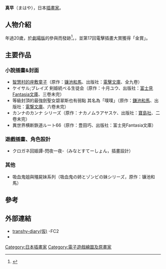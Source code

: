 {{japanese|japanese=真早|kana=まはや|romaji=Mahaya}}
'''真早'''（まはや{{bd|||||}}），日本[[插畫家|插畫家]]。

==人物介紹==
年過20歲，於[[劇場版魔法禁書目錄：恩底彌翁的奇蹟|劇場版]]的參與而發跡<ref>{{Cite web|url=http://tokyo-anime-news.jp/?p=8907|title=第3回 真早|work=KADKAWA|publisher=KADOKAWA|date=2015-05-15|accessdate=2015-05-15|archive-date=2013-04-25|archive-url=https://web.archive.org/web/20130425054558/http://tokyo-anime-news.jp/?p=8907|dead-url=no}}</ref>。，並第17回電擊插畫大賞獲得「金賞」。

==主要作品==
===小說插畫&封面===
*[[智慧村的座敷童子|智慧村的座敷童子]]（原作：[[镰池和馬|镰池和馬]]、出版社：[[電擊文庫|電擊文庫]]、全九卷）
*ケイサル;ブレイズ 剣姫統べる生徒会（原作：十月ユウ、出版社：[[富士見Fantasia文庫|富士見Fantasia文庫]]、三卷未完）
*等級封頂的最強劍聖女碧翠斯也有弱點 其名為「噗噗」（原作：[[鎌池和馬|鎌池和馬]]、出版社：[[電撃文庫|電撃文庫]]、六卷未完）
*カンナのカンナ シリーズ（原作：ナカノムラアヤスケ、出版社：[[寶島社|寶島社]]、二卷未完）
*異世界横断鉄道ルート66（原作：豊田巧、出版社：富士見Fantasia文庫）

===遊戲插畫、角色設計===
*クロガネ回姫譚-閃夜一夜-（みなとすてーしょん，插畫設計）

===其他===
*吸血鬼姐與殭屍妹系列（吸血鬼の姉とゾンビの妹シリーズ，原作：镰池和馬）

==參考==
{{Reflist|2}}

==外部連結==
* [http://mahayoung.blog106.fc2.com/ transhy-diary(仮)] {{Wayback|url=http://mahayoung.blog106.fc2.com/ |date=20210226102848 }}-FC2
* {{Twitter|mahayang0128}}

{{normdaten}}
{{DEFAULTSORT:mahaya}}
[[Category:日本插畫家|Category:日本插畫家]]
[[Category:電子遊戲繪圖及原畫家|Category:電子遊戲繪圖及原畫家]]